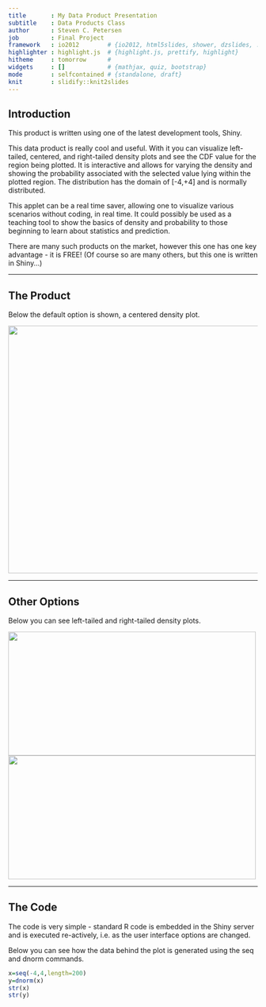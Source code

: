 ```yaml
---
title       : My Data Product Presentation
subtitle    : Data Products Class
author      : Steven C. Petersen
job         : Final Project
framework   : io2012        # {io2012, html5slides, shower, dzslides, ...}
highlighter : highlight.js  # {highlight.js, prettify, highlight}
hitheme     : tomorrow      # 
widgets     : []            # {mathjax, quiz, bootstrap}
mode        : selfcontained # {standalone, draft}
knit        : slidify::knit2slides
---
```


## Introduction

This product is written using one of the latest development tools, Shiny.

This data product is really cool and useful. With it you can visualize left-tailed, centered, and right-tailed density plots and see the CDF value for the region being plotted. It is interactive and allows for varying the density and showing the probability associated with the selected value lying within the plotted region. The distribution has the domain of [-4,+4] and is normally distributed.

This applet can be a real time saver, allowing one to visualize various scenarios without coding, in real time. It could possibly be used as a teaching tool to show the basics of density and probability to those beginning to learn about statistics and prediction. 

There are many such products on the market, however this one has one key advantage - it is FREE! (Of course so are many others, but this one is written in Shiny...)


---

## The Product
Below the default option is shown, a centered density plot.

<img src="assets/img/myproject.jpg" height="500" width="1000"/>

---

## Other Options
Below you can see left-tailed and right-tailed density plots.

<img src="assets/img/left.jpg" height="250" width="500"/>
<img src="assets/img/right.jpg" height="250" width="500"/>

---

## The Code
The code is very simple - standard R code is embedded in the Shiny server and is executed re-actively, i.e. as the user interface options are changed. 

Below you can see how the data behind the plot is generated using the seq and dnorm commands.

```r
x=seq(-4,4,length=200)
y=dnorm(x)
str(x)
str(y)
```
